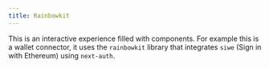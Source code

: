 ```yaml
---
title: Rainbowkit
---
```



This is an interactive experience filled with components. For example this is a wallet connector, it uses the `rainbowkit` library that integrates `siwe` (Sign in with Ethereum) using `next-auth`.

<Profile />

<SIWEDemo />
